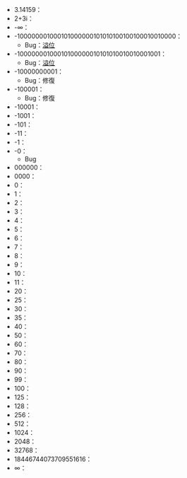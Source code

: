 *3.14159：{{整數轉中文|num=3.14159}}
*2+3i：{{整數轉中文|num=2+3i}}
*-∞：{{數字轉中文|num=-∞}}
*-100000001000101000000101010100100100010010000：{{整數轉中文|num=-100000001000101000000101010100100100010010000}}
**Bug：[[溢位]]
*-10000000100010100000010101010010010001001：{{整數轉中文|num=-10000000100010100000010101010010010001001}}
**Bug：[[溢位]]
*-10000000001：{{整數轉中文|num=-100001}}
**Bug：{{完成}}修復
*-100001：{{整數轉中文|num=-100001}}
**Bug：{{完成}}修復
*-10001：{{整數轉中文|num=-10001}}
*-1001：{{整數轉中文|num=-1001}}
*-101：{{整數轉中文|num=-101}}
*-11：{{整數轉中文|num=-11}}
*-1：{{整數轉中文|num=-1}}
*-0：{{整數轉中文|num=-0}}
**Bug 
*000000：{{整數轉中文|num=000000}}
*0000：{{整數轉中文|num=0000}}
*0：{{整數轉中文|num=0}}
*1：{{整數轉中文|num=1}}
*2：{{整數轉中文|num=2}}
*3：{{整數轉中文|num=3}}
*4：{{整數轉中文|num=4}}
*5：{{整數轉中文|num=5}}
*6：{{整數轉中文|num=6}}
*7：{{整數轉中文|num=7}}
*8：{{整數轉中文|num=8}}
*9：{{整數轉中文|num=9}}
*10：{{整數轉中文|num=10}}
*11：{{整數轉中文|num=11}}
*20：{{整數轉中文|num=20}}
*25：{{整數轉中文|num=25}}
*30：{{整數轉中文|num=30}}
*35：{{整數轉中文|num=35}}
*40：{{整數轉中文|num=40}}
*50：{{整數轉中文|num=50}}
*60：{{整數轉中文|num=60}}
*70：{{整數轉中文|num=70}}
*80：{{整數轉中文|num=80}}
*90：{{整數轉中文|num=90}}
*99：{{整數轉中文|num=99}}
*100：{{整數轉中文|num=100}}
*125：{{整數轉中文|num=125}}
*128：{{整數轉中文|num=128}}
*256：{{整數轉中文|num=256}}
*512：{{整數轉中文|num=512}}
*1024：{{整數轉中文|num=1024}}
*2048：{{整數轉中文|num=2048}}
*32768：{{整數轉中文|num=32768}}
*18446744073709551616：{{整數轉中文|num=18446744073709551616}}
*∞：{{數字轉中文|num=∞}}